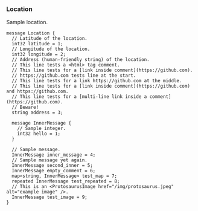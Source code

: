 <Definition>

<DefinitionHeader name="message">

### Location

</DefinitionHeader>

Sample location.

```protosaurus--location.v1.Location
message Location {
  // Latitude of the location.
  int32 latitude = 1;
  // Longitude of the location.
  int32 longitude = 2;
  // Address (human-friendly string) of the location.
  // This line tests a <html> tag comment.
  // This line tests for a [link inside comment](https://github.com).
  // https://github.com tests line at the start.
  // This line tests for a link https://github.com at the middle.
  // This line tests for a [link inside comment](https://github.com) and https://github.com.
  // This line tests for a [multi-line link inside a comment](https://github.com).
  // Beware!
  string address = 3;

  message InnerMessage {
    // Sample integer.
    int32 hello = 1;
  }

  // Sample message.
  InnerMessage inner_message = 4;
  // Sample message yet again.
  InnerMessage second_inner = 5;
  InnerMessage empty_comment = 6;
  map<string, InnerMessage> test_map = 7;
  repeated InnerMessage test_repeated = 8;
  // This is an <ProtosaurusImage href="/img/protosaurus.jpeg" alt="example image" />.
  InnerMessage test_image = 9;
}
```

</Definition>
